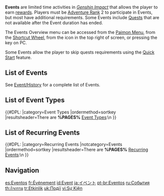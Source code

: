 {{CustomTabs
|tab1 = Overview
|tab2 = History
|tab3 = Rewards
}}
{{Terminology Infobox
|image        = Icon Events.png
|type         = Game Systems
|group        = Menus
}}
'''Events''' are limited time activities in ''[[Genshin Impact]]'' that allows the player to earn [[Event/Rewards|rewards]]. Players must be [[Adventure Rank]] 2 to participate in Events, but most have additional requirements. Some Events include [[Quest]]s that are not available after the Event duration has ended.

The Events Overview menu can be accessed from the [[Paimon Menu]], from the [[Shortcut Wheel]], from the {{Icon|Events}} icon in the top right of screen, or pressing the {{Key|F5}} key on PC.

Some Events allow the player to skip quests requirements using the [[Quick Start]] feature.

==List of Events==
See [[Event/History]] for a complete list of Events.
{{Event List|hidepast=1|h=3}}

==List of Event Types==
{{#DPL:
|category=Event Types
|ordermethod=sortkey
|resultsheader=There are '''%PAGES%''' [[Event Types]]:\n
}}

==List of Recurring Events==
{{#DPL:
|category=Recurring Events
|notcategory=Events
|ordermethod=sortkey
|resultsheader=There are '''%PAGES%''' [[Recurring Events]]:\n
}}

==Navigation==
{{Genshin Navbox}}
[[Category:Events| ]]

[[es:Eventos]]
[[fr:Événement]]
[[id:Event]]
[[ja:イベント]]
[[pt-br:Eventos]]
[[ru:События]]
[[th:กิจกรรม]]
[[tr:Etkinlik]]
[[uk:Події]]
[[vi:Sự Kiện]]